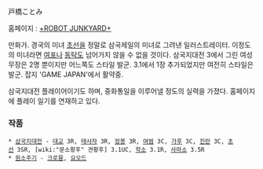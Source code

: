 戸橋ことみ

홈페이지 : [http://www.geocities.jp/tobashi_rj/ +ROBOT JUNKYARD+]

만화가. 경국의 미녀 [[초선]]을 정말로 삼국제일의 미녀로 그려낸 일러스트레이터. 이정도의 미녀라면 [[여포]]나 [[동탁]]도 넘어가지 않을 수 없을 것이다.
삼국지대전 3에서 그린 여성무장은 2명 뿐이지만 어느쪽도 스타일 발군. 3.1에서 1장 추가되었지만 여전히 스타일은 발군. 잡지 'GAME JAPAN'에서 활약중.

삼국지대전 플레이어이기도 하며, 중화통일을 이루어낼 정도의 실력을 가졌다. 홈페이지에 플레이 일기를 연재하고 있다.

=== 작품 ===
 * [[삼국지대전]] - [[대교]] 3R, [[태사자]] 3R, [[정봉]] 3R, [[여범]] 3C, [[가후]] 3C, [[진란]] 3C, [[초선]] 3SR, [wiki:"문소황후" 견황후] 3.1UC, [[학소]] 3.1R, [[사마소]] 3.5R
 * [[원소주기]] - [[크로뮴]], [[요오드]]

